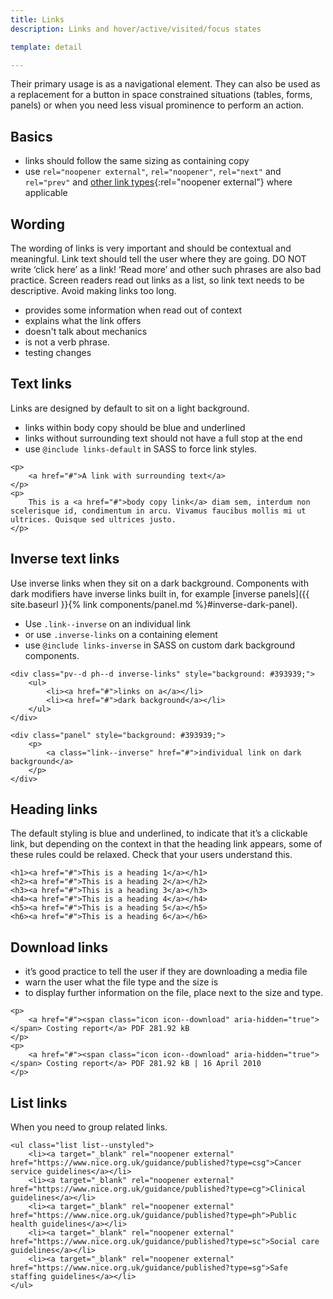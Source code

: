 ```yaml
---
title: Links
description: Links and hover/active/visited/focus states

template: detail

---
```


Their primary usage is as a navigational element. They can also be used as a replacement for a button in space constrained situations (tables, forms, panels) or when you need less visual prominence to perform an action.

## Basics

- links should follow the same sizing as containing copy
- use `rel="noopener external"`, `rel="noopener"`, `rel="next"` and `rel="prev"` and [other link types](https://developer.mozilla.org/en-US/docs/Web/HTML/Link_types){:rel="noopener external"} where applicable

## Wording

The wording of links is very important and should be contextual and meaningful. Link text should tell the user where they are going. DO NOT write ‘click here’ as a link! ‘Read more’ and other such phrases are also bad practice. Screen readers read out links as a list, so link text needs to be descriptive. Avoid making links too long.

- provides some information when read out of context
- explains what the link offers
- doesn't talk about mechanics
- is not a verb phrase.
- testing changes

## Text links

Links are designed by default to sit on a light background.

- links within body copy should be blue and underlined
- links without surrounding text should not have a full stop at the end
- use `@include links-default` in SASS to force link styles.

```
<p>
    <a href="#">A link with surrounding text</a>
</p>
<p>
    This is a <a href="#">body copy link</a> diam sem, interdum non scelerisque id, condimentum in arcu. Vivamus faucibus mollis mi ut ultrices. Quisque sed ultrices justo.
</p>
```

## Inverse text links

Use inverse links when they sit on a dark background. Components with dark modifiers have inverse links built in, for example [inverse panels]({{ site.baseurl }}{% link components/panel.md %}#inverse-dark-panel).

- Use `.link--inverse` on an individual link
- or use `.inverse-links` on a containing element
- use `@include links-inverse` in SASS on custom dark background components.

```
<div class="pv--d ph--d inverse-links" style="background: #393939;">
    <ul>
        <li><a href="#">links on a</a></li>
        <li><a href="#">dark background</a></li>
    </ul>
</div>

<div class="panel" style="background: #393939;">
    <p>
        <a class="link--inverse" href="#">individual link on dark background</a>
    </p>
</div>
```

## Heading links

The default styling is blue and underlined, to indicate that it’s a clickable link, but
depending on the context in that the heading link appears, some of these rules could be relaxed. Check that your users understand this.

```
<h1><a href="#">This is a heading 1</a></h1>
<h2><a href="#">This is a heading 2</a></h2>
<h3><a href="#">This is a heading 3</a></h3>
<h4><a href="#">This is a heading 4</a></h4>
<h5><a href="#">This is a heading 5</a></h5>
<h6><a href="#">This is a heading 6</a></h6>
```

## Download links

- it’s good practice to tell the user if they are downloading a media file
- warn the user what the file type and the size is
- to display further information on the file, place next to the size and type.

```
<p>
    <a href="#"><span class="icon icon--download" aria-hidden="true"></span> Costing report</a> PDF 281.92 kB
</p>
<p>
    <a href="#"><span class="icon icon--download" aria-hidden="true"></span> Costing report</a> PDF 281.92 kB | 16 April 2010
</p>
```

## List links

When you need to group related links.

```
<ul class="list list--unstyled">
    <li><a target="_blank" rel="noopener external" href="https://www.nice.org.uk/guidance/published?type=csg">Cancer service guidelines</a></li>
    <li><a target="_blank" rel="noopener external" href="https://www.nice.org.uk/guidance/published?type=cg">Clinical guidelines</a></li>
    <li><a target="_blank" rel="noopener external" href="https://www.nice.org.uk/guidance/published?type=ph">Public health guidelines</a></li>
    <li><a target="_blank" rel="noopener external" href="https://www.nice.org.uk/guidance/published?type=sc">Social care guidelines</a></li>
    <li><a target="_blank" rel="noopener external" href="https://www.nice.org.uk/guidance/published?type=sg">Safe staffing guidelines</a></li>
</ul>
```
